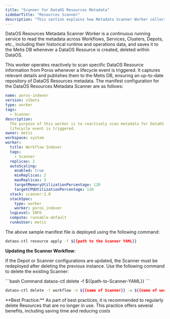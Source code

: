 ```yaml
---
title: "Scanner for DataOS Resources Metadata"
sidebarTitle: "Resources Scanner"
description: "This section explains how Metadata Scanner Worker collects and saves metadata about DataOS Resources to the Metis DB."
---
```


DataOS Resources Metadata Scanner Worker is a continuous running service to read the metadata across Workflows, Services, Clusters, Depots, etc., including their historical runtime and operations data, and saves it to the Metis DB whenever a DataOS Resource is created, deleted within DataOS.

This worker operates reactively to scan specific DataOS Resource information from Poros whenever a lifecycle event is triggered. It captures relevant details and publishes them to the Metis DB, ensuring an up-to-date repository of DataOS Resources metadata. The manifest configuration for the DataOS Resources Metadata Scanner are as follows:

```yaml
name: poros-indexer
version: v1beta
type: worker
tags: 
  - Scanner
description: 
  The purpose of this worker is to reactively scan metadata for DataOS Resources whenever a
  lifecycle event is triggered.
owner: metis
workspace: system
worker: 
  title: Workflow Indexer
  tags: 
    - Scanner
  replicas: 2
  autoScaling: 
    enabled: true
    minReplicas: 2
    maxReplicas: 3
    targetMemoryUtilizationPercentage: 120
    targetCPUUtilizationPercentage: 120
  stack: scanner:2.0
  stackSpec: 
    type: worker
    worker: poros_indexer
  logLevel: INFO
  compute: runnable-default
  runAsUser: metis

```
The above sample manifest file is deployed using the following command:

```bash
dataos-ctl resource apply -f ${{path to the Scanner YAML}}
```

**Updating the Scanner Workflow**:

If the Depot or Scanner configurations are updated, the Scanner must be redeployed after deleting the previous instance. Use the following command to delete the existing Scanner:

<CodeGroup>
  ```bash Command
  dataos-ctl delete -f ${{path-to-Scanner-YAML}}
  ```

  ```bash Alternative Command
  dataos-ctl delete -t workflow -n ${{name of Scanner}} -w ${{name of workspace}}
  ```
</CodeGroup>

<Note>
  **Best Practice:** As part of best practices, it is recommended to regularly delete Resources that are no longer in use. This practice offers several benefits, including saving time and reducing costs
</Note>